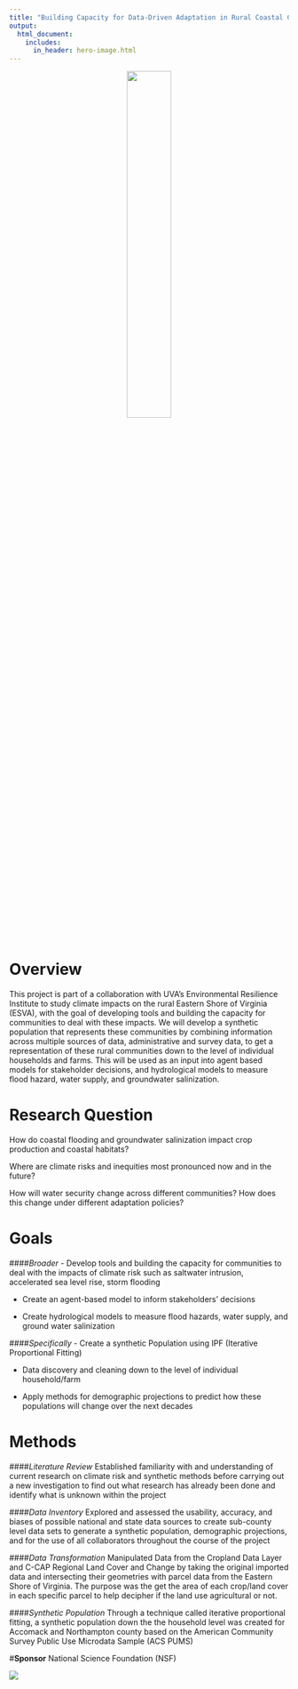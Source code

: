 ```yaml
---
title: "Building Capacity for Data-Driven Adaptation in Rural Coastal Communities"
output:
  html_document:
    includes:
      in_header: hero-image.html
---
```


<p align="center">  

![](www/EasternShore.png){width=40% }  
</p>

# **Overview**
This project is part of a collaboration with UVA’s Environmental Resilience Institute to study climate impacts on the rural Eastern Shore of Virginia (ESVA), with the goal of developing tools and building the capacity for communities to deal with these impacts. We will develop a synthetic population that represents these communities by combining information across multiple sources of data, administrative and survey data, to get a representation of these rural communities down to the level of individual households and farms. This will be used as an input into agent based models for stakeholder decisions, and hydrological models to measure flood hazard, water supply, and groundwater salinization.

# **Research Question**
How do coastal flooding and groundwater salinization impact crop production and coastal habitats?

Where are climate risks and inequities most pronounced now and in the future?

How will water security change across different communities? How does this change under different adaptation policies?

# **Goals**
####*Broader*
- Develop tools and building the capacity for communities to deal with the impacts of climate risk such as saltwater intrusion, accelerated sea level rise, storm flooding

- Create an agent-based model to inform stakeholders' decisions

- Create hydrological models to measure flood hazards, water supply, and ground water salinization

####*Specifically*
- Create a synthetic Population using IPF (Iterative Proportional Fitting)

- Data discovery and cleaning down to the level of individual household/farm

- Apply methods for demographic projections to predict how these populations will change over the next decades

# **Methods**

####*Literature Review*
Established familiarity with and understanding of current research on climate risk and synthetic methods before carrying out a new investigation to find out what research has already been done and identify what is unknown within the project

####*Data Inventory*
Explored and assessed the usability, accuracy, and biases of possible national and state data sources to create sub-county level data sets to generate a synthetic population, demographic projections, and for the use of all collaborators throughout the course of the project

####*Data Transformation*
Manipulated Data from the Cropland Data Layer and C-CAP Regional Land Cover and Change by taking the original imported data and intersecting their geometries with parcel data from the Eastern Shore of Virginia. The purpose was the get the area of each crop/land cover in each specific parcel to help decipher if the land use agricultural or not.

####*Synthetic Population*
Through a technique called iterative proportional fitting, a synthetic population down the the household level was created for Accomack and Northampton county based on the American Community Survey Public Use Microdata Sample (ACS PUMS)

#**Sponsor**
National Science Foundation (NSF)

![](www/NSF.png)

